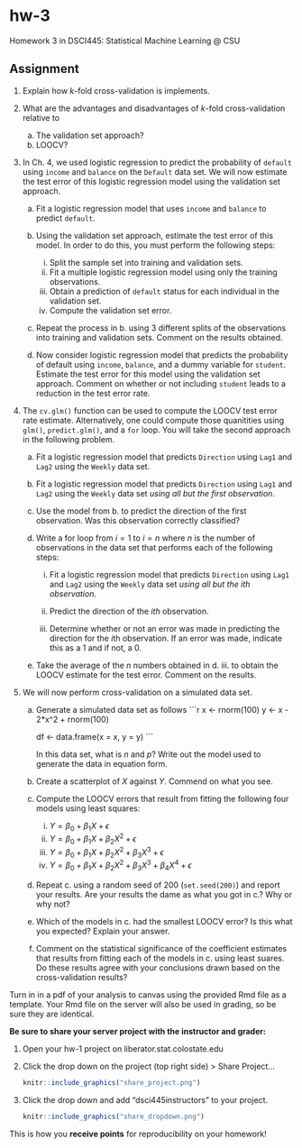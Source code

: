 # hw-3

Homework 3 in DSCI445: Statistical Machine Learning @ CSU

## Assignment

1. Explain how $k$-fold cross-validation is implements.

2. What are the advantages and disadvantages of $k$-fold cross-validation relative to
    
    a. The validation set approach?
    b. LOOCV?
    
3. In Ch. 4, we used logistic regression to predict the probability of `default` using `income` and `balance` on the `Default` data set. We will now estimate the test error of this logistic regression model using the validation set approach.

    a. Fit a logistic regression model that uses `income` and `balance` to predict `default`.
    
    b. Using the validation set approach, estimate the test error of this model. In order to do this, you must perform the following steps:
    
        i. Split the sample set into training and validation sets.
        ii. Fit a multiple logistic regression model using only the training observations.
        iii. Obtain a prediction of `default` status for each individual in the validation set.
        iv. Compute the validation set error.
        
    c. Repeat the process in b. using 3 different splits of the observations into training and validation sets. Comment on the results obtained.
    
    d. Now consider  logistic regression model that predicts the probability of default using `income`, `balance`, and a dummy variable for `student`. Estimate the test error for this model using the validation set approach. Comment on whether or not including `student` leads to a reduction in the test error rate.
    
4. The `cv.glm()` function can be used to compute the LOOCV test error rate estimate. Alternatively, one could compute those quanitities using `glm()`, `predict.glm()`, and a `for` loop. You will take the second approach in the following problem.

    a. Fit a logistic regression model that predicts `Direction` using `Lag1` and `Lag2` using the `Weekly` data set.
    
    b. Fit a logistic regression model that predicts `Direction` using `Lag1` and `Lag2` using the `Weekly` data set *using all but the first observation*.
    
    c. Use the model from b. to predict the direction of the first observation. Was this observation correctly classified?
    
    d. Write a for loop from $i = 1$ to $i = n$ where $n$ is the number of observations in the data set that performs each of the following steps:
    
        i. Fit a logistic regression model that predicts `Direction` using `Lag1` and `Lag2` using the `Weekly` data set *using all but the $i$th observation*.
        
        ii. Predict the direction of the $ith$ observation.
        
        iii. Determine whether or not an error was made in predicting the direction for the $i$th observation. If an error was made, indicate this as a $1$ and if not, a $0$.
        
    e. Take the average of the $n$ numbers obtained in d. iii. to obtain the LOOCV estimate for the test error. Comment on the results.
    
5. We will now perform cross-validation on a simulated data set.

    a. Generate a simulated data set as follows
        ```r
        x <- rnorm(100)
        y <- x - 2*x^2 + rnorm(100)
        
        df <- data.frame(x = x, y = y)
        ```
        
        In this data set, what is $n$ and $p$? Write out the model used to generate the data in equation form.
        
    b. Create a scatterplot of $X$ against $Y$. Commend on what you see.
    
    c. Compute the LOOCV errors that result from fitting the following four models using least squares:
        
        i. $Y = \beta_0 + \beta_1 X + \epsilon$
        ii. $Y = \beta_0 + \beta_1 X + \beta_2 X^2 + \epsilon$
        iii. $Y = \beta_0 + \beta_1 X + \beta_2 X^2 + \beta_3 X^3 + \epsilon$
        iv. $Y = \beta_0 + \beta_1 X + \beta_2 X^2 + \beta_3 X^3 + \beta_4 X^4 + \epsilon$
        
    d. Repeat c. using a random seed  of $200$ (`set.seed(200)`) and report your results. Are your results the dame as what you got in c.? Why or why not?
    
    e. Which of the models in c. had the smallest LOOCV error? Is this what you expected? Explain your answer.
    
    f. Comment on the statistical significance of the coefficient estimates that results from fitting each of the models in c. using least suares. Do these results agree with your conclusions drawn based on the cross-validation results?

Turn in in a pdf of your analysis to canvas using the provided Rmd file as a template. Your Rmd file on the server will also be used in grading, so be sure they are identical.

**Be sure to share your server project with the instructor and grader:**

1. Open your hw-1 project on liberator.stat.colostate.edu
2. Click the drop down on the project (top right side) > Share Project...
    
    ```r
    knitr::include_graphics("share_project.png")
    ```
  
3. Click the drop down and add "dsci445instructors" to your project.

    ```r
    knitr::include_graphics("share_dropdown.png")
    ```

This is how you **receive points** for reproducibility on your homework!        
    
